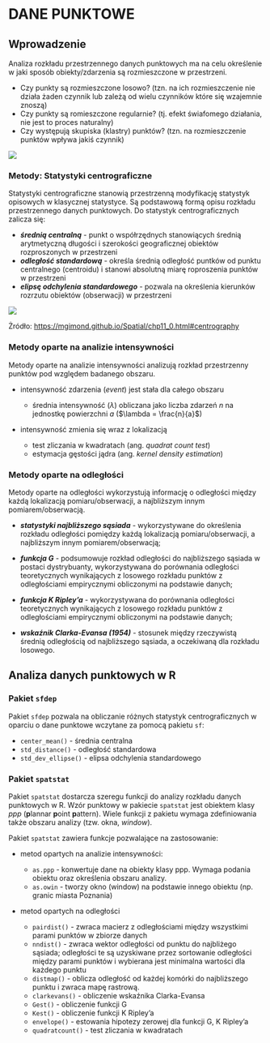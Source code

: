 # DANE PUNKTOWE

## Wprowadzenie

Analiza rozkładu przestrzennego danych punktowych ma na celu określenie w jaki sposób obiekty/zdarzenia są rozmieszczone w przestrzeni.

-   Czy punkty są rozmieszczone losowo? (tzn. na ich rozmieszczenie nie działa żaden czynnik lub zależą od wielu czynników które się wzajemnie znoszą)
-   Czy punkty są romieszczone regularnie? (tj. efekt świafomego działania, nie jest to proces naturalny)
-   Czy występują skupiska (klastry) punktów? (tzn. na rozmieszczenie punktów wpływa jakiś czynnik)

![](figs/rozklad_punktow.png)

### Metody: Statystyki centrograficzne

Statystyki centrograficzne stanowią przestrzenną modyfikację statystyk opisowych w klasycznej statystyce. Są podstawową formą opisu rozkładu przestrzennego danych punktowych. Do statystyk centrograficznych zalicza się:

-   ***średnią centralną*** - punkt o współrzędnych stanowiących średnią arytmetyczną długości i szerokości geograficznej obiektów rozproszonych w przestrzeni
-   ***odległość standardową*** - określa średnią odległość puntków od punktu centralnego (centroidu) i stanowi absolutną miarę roproszenia punktów w przestrzeni
-   ***elipsę odchylenia standardowego*** - pozwala na określenia kierunków rozrzutu obiektów (obserwacji) w przestrzeni

![](figs/stat_centrograficzne.png)

Żródło: <https://mgimond.github.io/Spatial/chp11_0.html#centrography>

### Metody oparte na analizie intensywności

Metody oparte na analizie intensywności analizują rozkład przestrzenny punktów pod względem badanego obszaru.

-   intensywność zdarzenia (*event*) jest stała dla całego obszaru

    -   średnia intensywność ($\lambda$) obliczana jako liczba zdarzeń $n$ na jednostkę powierzchni $a$ ($\lambda = \frac{n}{a}$)

-   intensywność zmienia się wraz z lokalizacją

    -   test zliczania w kwadratach (ang. *quadrat count test*)
    -   estymacja gęstości jądra (ang. *kernel density estimation*)

### Metody oparte na odległości

Metody oparte na odległości wykorzystują informację o odległości między każdą lokalizacją pomiaru/obserwacji, a najbliższym innym pomiarem/obserwacją.

-   ***statystyki najbliższego sąsiada*** - wykorzystywane do określenia rozkładu odległości pomiędzy każdą lokalizacją pomiaru/obserwacji, a najbliższym innym pomiarem/obserwacją;

-   ***funkcja G*** - podsumowuje rozkład odległości do najbliższego sąsiada w postaci dystrybuanty, wykorzystywana do porównania odległości teoretycznych wynikających z losowego rozkładu punktów z odległościami empirycznymi obliczonymi na podstawie danych;

-   ***funkcja K Ripley’a*** - wykorzystywana do porównania odległości teoretycznych wynikających z losowego rozkładu punktów z odległościami empirycznymi obliczonymi na podstawie danych;

-   ***wskaźnik Clarka-Evansa (1954)*** - stosunek między rzeczywistą średnią odległością od najbliższego sąsiada, a oczekiwaną dla rozkładu losowego.

## Analiza danych punktowych w R

### Pakiet `sfdep`

Pakiet `sfdep` pozwala na obliczanie różnych statystyk centrograficznych w oparciu o dane punktowe wczytane za pomocą pakietu `sf`:

-   `center_mean()` - średnia centralna
-   `std_distance()` - odległość standardowa
-   `std_dev_ellipse()` - elipsa odchylenia standardowego

### Pakiet `spatstat`

Pakiet `spatstat` dostarcza szeregu funkcji do analizy rozkładu danych punktowych w R. Wzór punktowy w pakiecie `spatstat` jest obiektem klasy *ppp* (**p**lannar **p**oint **p**attern). Wiele funkcji z pakietu wymaga zdefiniowania także obszaru analizy (tzw. okna, *window*).

Pakiet `spatstat` zawiera funkcje pozwalające na zastosowanie:

-   metod opartych na analizie intensywności:

    -   `as.ppp` - konwertuje dane na obiekty klasy ppp. Wymaga podania obiektu oraz określenia obszaru analizy.
    -   `as.owin` - tworzy okno (window) na podstawie innego obiektu (np. granic miasta Poznania)

-   metod opartych na odległości

    -   `pairdist()` - zwraca macierz z odległościami między wszystkimi parami punktów w zbiorze danych
    -   `nndist()` - zwraca wektor odległości od punktu do najbliżego sąsiada; odległości te są uzyskiwane przez sortowanie odległości między parami punktów i wybierana jest minimalna wartości dla każdego punktu
    -   `distmap()` - oblicza odległość od każdej komórki do najbliższego punktu i zwraca mapę rastrową.
    -   `clarkevans()` - obliczenie wskaźnika Clarka-Evansa
    -   `Gest()` - obliczenie funkcji G
    -   `Kest()` - obliczenie funkcji K Ripley'a
    -   `envelope()` - estowania hipotezy zerowej dla funkcji G, K Ripley'a
    -   `quadratcount()` - test zliczania w kwadratach
